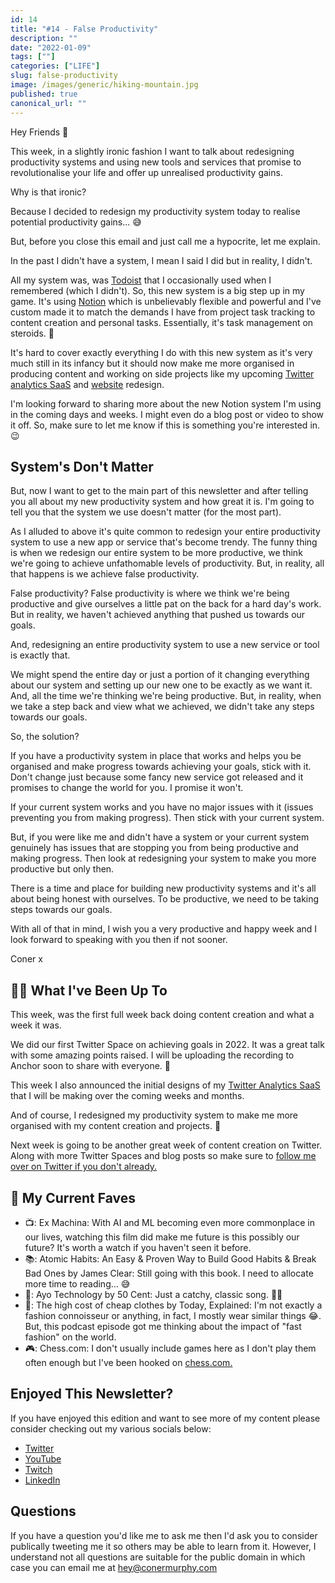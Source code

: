 ```yaml
---
id: 14
title: "#14 - False Productivity"
description: ""
date: "2022-01-09"
tags: [""]
categories: ["LIFE"]
slug: false-productivity
image: /images/generic/hiking-mountain.jpg
published: true
canonical_url: ""
---
```


Hey Friends 👋

This week, in a slightly ironic fashion I want to talk about redesigning productivity systems and using new tools and services that promise to revolutionalise your life and offer up unrealised productivity gains.

Why is that ironic?

Because I decided to redesign my productivity system today to realise potential productivity gains... 😅

But, before you close this email and just call me a hypocrite, let me explain.

In the past I didn't have a system, I mean I said I did but in reality, I didn't.

All my system was, was [Todoist](https://todoist.com/) that I occasionally used when I remembered (which I didn't). So, this new system is a big step up in my game. It's using [Notion](https://www.notion.so/) which is unbelievably flexible and powerful and I've custom made it to match the demands I have from project task tracking to content creation and personal tasks. Essentially, it's task management on steroids. 💪

It's hard to cover exactly everything I do with this new system as it's very much still in its infancy but it should now make me more organised in producing content and working on side projects like my upcoming [Twitter analytics SaaS](https://twitter.com/MrConerMurphy/status/1480165962171260928) and [website](http://conermurphy.com/) redesign.

I'm looking forward to sharing more about the new Notion system I'm using in the coming days and weeks. I might even do a blog post or video to show it off. So, make sure to let me know if this is something you're interested in. 😉

## System's Don't Matter

But, now I want to get to the main part of this newsletter and after telling you all about my new productivity system and how great it is. I'm going to tell you that the system we use doesn't matter (for the most part).

As I alluded to above it's quite common to redesign your entire productivity system to use a new app or service that's become trendy. The funny thing is when we redesign our entire system to be more productive, we think we're going to achieve unfathomable levels of productivity. But, in reality, all that happens is we achieve false productivity.

False productivity? False productivity is where we think we're being productive and give ourselves a little pat on the back for a hard day's work. But in reality, we haven't achieved anything that pushed us towards our goals.

And, redesigning an entire productivity system to use a new service or tool is exactly that.

We might spend the entire day or just a portion of it changing everything about our system and setting up our new one to be exactly as we want it. And, all the time we're thinking we're being productive. But, in reality, when we take a step back and view what we achieved, we didn't take any steps towards our goals.

So, the solution?

If you have a productivity system in place that works and helps you be organised and make progress towards achieving your goals, stick with it. Don't change just because some fancy new service got released and it promises to change the world for you. I promise it won't.

If your current system works and you have no major issues with it (issues preventing you from making progress). Then stick with your current system.

But, if you were like me and didn't have a system or your current system genuinely has issues that are stopping you from being productive and making progress. Then look at redesigning your system to make you more productive but only then.

There is a time and place for building new productivity systems and it's all about being honest with ourselves. To be productive, we need to be taking steps towards our goals.

With all of that in mind, I wish you a very productive and happy week and I look forward to speaking with you then if not sooner.

Coner x

## 🏃‍♂️ What I've Been Up To

This week, was the first full week back doing content creation and what a week it was.

We did our first Twitter Space on achieving goals in 2022. It was a great talk with some amazing points raised. I will be uploading the recording to Anchor soon to share with everyone. 🙌

This week I also announced the initial designs of my [Twitter Analytics SaaS](https://twitter.com/MrConerMurphy/status/1480165962171260928) that I will be making over the coming weeks and months.

And of course, I redesigned my productivity system to make me more organised with my content creation and projects. 🙌

Next week is going to be another great week of content creation on Twitter. Along with more Twitter Spaces and blog posts so make sure to [follow me over on Twitter if you don't already.](https://twitter.com/MrConerMurphy)

## 💯 My Current Faves

- 📺: Ex Machina: With AI and ML becoming even more commonplace in our lives, watching this film did make me future is this possibly our future? It's worth a watch if you haven't seen it before.
- 📚: Atomic Habits: An Easy & Proven Way to Build Good Habits & Break Bad Ones by James Clear: Still going with this book. I need to allocate more time to reading... 😅
- 🎵: Ayo Technology by 50 Cent: Just a catchy, classic song. 🤷‍♂️
- 🎤: The high cost of cheap clothes by Today, Explained: I'm not exactly a fashion connoisseur or anything, in fact, I mostly wear similar things 😂. But, this podcast episode got me thinking about the impact of "fast fashion" on the world.
- 🎮: Chess.com: I don't usually include games here as I don't play them often enough but I've been hooked on [chess.com.](https://www.chess.com/)

## Enjoyed This Newsletter?

If you have enjoyed this edition and want to see more of my content please consider checking out my various socials below:

- [Twitter](https://twitter.com/MrConerMurphy/)
- [YouTube](https://www.youtube.com/channel/UCKbxBnz1xuyGAPMCOZQRdVw)
- [Twitch](https://www.twitch.tv/conermurphy)
- [LinkedIn](https://www.linkedin.com/in/coner-murphy/)

## Questions

If you have a question you'd like me to ask me then I'd ask you to consider publically tweeting me it so others may be able to learn from it. However, I understand not all questions are suitable for the public domain in which case you can email me at [hey@conermurphy.com](mailto:hey@conermurphy.com)
